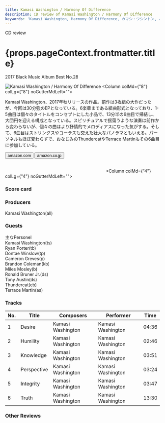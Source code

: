 ```yaml
---
title: Kamasi Washington / Harmony Of Difference
description: CD review of Kamasi Washington / Harmony Of Difference
keywords: 'Kamasi Washington, Harmony Of Difference, カマシ・ワシントン, ハーモニー・オブ・ディフェンス'
---
```





<p className="largeP">CD review</p>
<h1 className="h1--no--margin">{props.pageContext.frontmatter.title}</h1>
<p className="largeP"><Link to="/best50/2017/">2017 Black Music Album Best No.28</Link></p>

<Row  className="image-card-group">
	<Column colMd={"4"} colLg={"4"} noGutterMdLeft="">
       <ImageCard>

![Kamasi Washington / Harmony Of Difference](../../images/cd/kamasiwashington2L.jpg) 
</ImageCard>
	</Column>
	<Column colMd={"8"} colLg={"8"} noGutterMdLeft="">
	<p>
	Kamasi Washington、2017年秋リリースの作品。前作は3枚組の大作だったが、今回は30分強のEPとなっている。6楽章まである組曲形式となっており、1-5曲目は個々のタイトルをコンセプトにした小品で、13分半の6曲目で帰結し、大団円を迎える構成となっている。スピリチュアルで揺蕩うような演奏は前作から変わらないが、個々の曲はより抒情的でメロディアスになった気がする。そして、6曲目はストリングスやコーラスも交えた壮大なパノラマともいえる。パーソネルもほぼ変わらずで、おなじみのThundercatやTerrace Martinもその6曲目に参加している。
	</p>
	<div>
	  <Button href="https://amzn.to/3fULqpj" kind="primary" size="small" renderIcon={ArrowUpRight24}>
      amazon.com
      </Button>
      <Button href="https://amzn.to/2OXygMt" kind="secondary" size="small" renderIcon={ArrowUpRight24}>
      amazon.co.jp
      </Button>
	</div>
	<a href="https://geo.music.apple.com/jp/album/harmony-of-difference-ep/1263764280?mt=1&app=music&ls=1&at=11lcug" style="display:inline-block;overflow:hidden;background:url(https://linkmaker.itunes.apple.com/ja-jp/lockup.svg?releaseDate=2017-09-29&kind=album&bubble=apple_music&style=mono-black) no-repeat;width:180px;height:45px;"></a>
	<a href="https://geo.music.apple.com/jp/album/harmony-of-difference-ep/1263764280?app=itunes&at=11lcug" style="display:inline-block;overflow:hidden;background:url(https://linkmaker.itunes.apple.com/ja-jp/badge-lrg.svg?releaseDate=2017-09-29T00:00:00Z&kind=album&bubble=itunes_music) no-repeat;width:140px;height:45px;"></a>
	</Column>
</Row>
<Row >
	<Column colMd={"4"} colLg={"4"} noGutterMdLeft="">
<div>
    <h3>Score card</h3>
    <SliderJS2 value="3" />
	<SliderJS3 value="1" />
    <SliderJS4 value="8" />
</div>
</Column>
<Column colMd={"8"} colLg={"8"} noGutterMdLeft="">
<div>
<h3>Producers</h3>
<p>
Kamasi Washington(all)
</p>
<h3>Guests</h3>
<p>
主なPersonel
<br/>Kamasi Washington(ts)
<br/>Ryan Porter(tb)
<br/>Dontae Winslow(tp)
<br/>Cameron Greves(p)
<br/>Brandon Coleman(kb)
<br/>Miles Mosley(b)
<br/>Ronald Bruner Jr.(ds)
<br/>Tony Austin(ds)
<br/>Thundercat(eb)
<br/>Terrace Martin(as)
</p>
</div>
</Column>
</Row>

<h3>Tracks</h3>

| No. |	 Title         |	 Composers     |	 Performer     | Time  |
| --- |	-------------- | ----------------- | ----------------- | ----- |
| 1	  |	Desire         | Kamasi Washington | Kamasi Washington | 04:36 |
| 2	  |	Humility       | Kamasi Washington | Kamasi Washington | 02:46 |
| 3	  |	Knowledge      | Kamasi Washington | Kamasi Washington | 03:51 |
| 4	  |	Perspective    | Kamasi Washington | Kamasi Washington | 03:24 |
| 5	  |	Integrity      | Kamasi Washington | Kamasi Washington | 03:47 |
| 6	  |	Truth          | Kamasi Washington | Kamasi Washington | 13:30 |

<h3>Other Reviews</h3>

<Row>
<Column colMd={3} colLg={3} noGutterMdLeft>
<Review1 />
</Column>
</Row>

